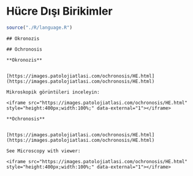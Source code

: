 # Hücre Dışı Birikimler

```r
source("./R/language.R")
```

```asis
## Okronozis
```

```asis
## Ochronosis
```

```asis

**Okronozis**


[https://images.patolojiatlasi.com/ochronosis/HE.html](https://images.patolojiatlasi.com/ochronosis/HE.html)

Mikroskopik görüntüleri inceleyin:

<iframe src="https://images.patolojiatlasi.com/ochronosis/HE.html" style="height:400px;width:100%;" data-external="1"></iframe>

```

```asis

**Ochronosis**


[https://images.patolojiatlasi.com/ochronosis/HE.html](https://images.patolojiatlasi.com/ochronosis/HE.html)

See Microscopy with viewer: 

<iframe src="https://images.patolojiatlasi.com/ochronosis/HE.html" style="height:400px;width:100%;" data-external="1"></iframe>

```
